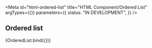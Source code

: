 <!-- @license CC0-1.0 -->



<Meta
  id="html-ordered-list"
  title="HTML Component/Ordered List"
  argTypes={{}}
  parameters={{
    status: "IN DEVELOPMENT",
  }}
/>

## Ordered list

<Canvas>
  <Story name="Default">{OrderedList.bind({})}</Story>
</Canvas>
